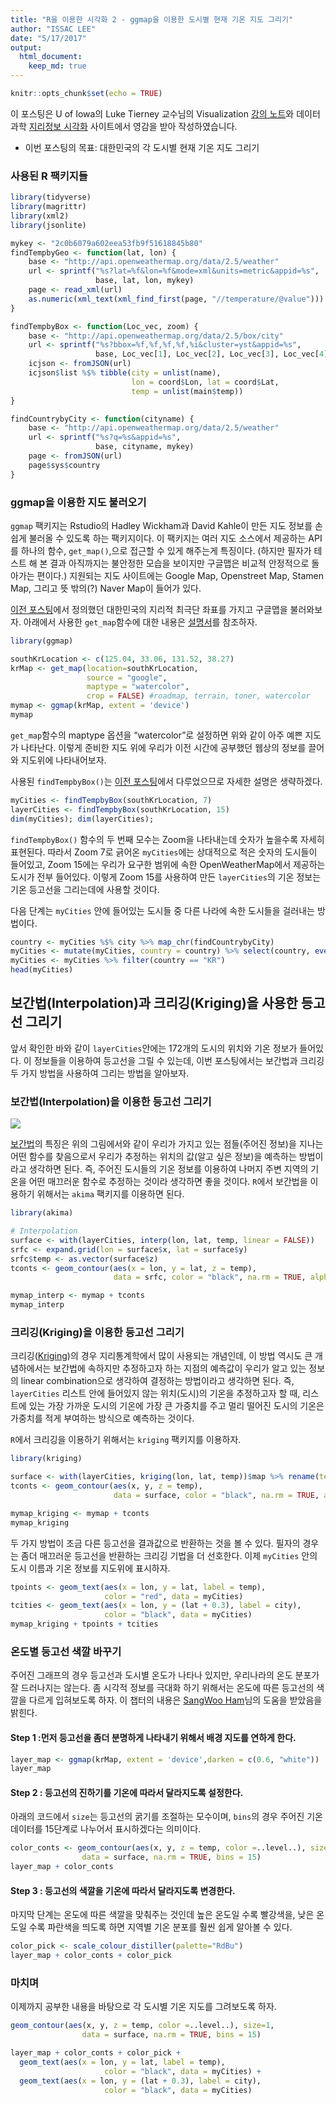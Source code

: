 ```yaml
---
title: "R을 이용한 시각화 2 - ggmap을 이용한 도시별 현재 기온 지도 그리기"
author: "ISSAC LEE"
date: "5/17/2017"
output: 
  html_document:  
    keep_md: true
---
```


```r
knitr::opts_chunk$set(echo = TRUE)
```

이 포스팅은 U of Iowa의 Luke Tierney 교수님의 Visualization [강의 노트](http://homepage.divms.uiowa.edu/~luke/classes/STAT4580/weather.html#temperatures-and-locations-for-some-iowa-cities)와 데이터 과학 [지리정보 시각화](http://statkclee.github.io/data-science/geo-info.html) 사이트에서 영감을 받아 작성하였습니다.

  - 이번 포스팅의 목표: 대한민국의 각 도시별 현재 기온 지도 그리기
  
### 사용된 R 팩키지들

```r
library(tidyverse)
library(magrittr)
library(xml2)
library(jsonlite)
```

```r
mykey <- "2c0b6079a602eea53fb9f51618845b80"
findTempbyGeo <- function(lat, lon) {
    base <- "http://api.openweathermap.org/data/2.5/weather"
    url <- sprintf("%s?lat=%f&lon=%f&mode=xml&units=metric&appid=%s",
                   base, lat, lon, mykey)
    page <- read_xml(url)
    as.numeric(xml_text(xml_find_first(page, "//temperature/@value")))
}

findTempbyBox <- function(Loc_vec, zoom) {
    base <- "http://api.openweathermap.org/data/2.5/box/city"
    url <- sprintf("%s?bbox=%f,%f,%f,%f,%i&cluster=yst&appid=%s",
                   base, Loc_vec[1], Loc_vec[2], Loc_vec[3], Loc_vec[4], zoom, mykey)
    icjson <- fromJSON(url)
    icjson$list %$% tibble(city = unlist(name),
                           lon = coord$Lon, lat = coord$Lat,
                           temp = unlist(main$temp))
}

findCountrybyCity <- function(cityname) {
    base <- "http://api.openweathermap.org/data/2.5/weather"
    url <- sprintf("%s?q=%s&appid=%s",
                   base, cityname, mykey)
    page <- fromJSON(url)
    page$sys$country
}
```


### ggmap을 이용한 지도 불러오기

`ggmap` 팩키지는 Rstudio의 Hadley Wickham과 David Kahle이 만든 지도 정보를 손쉽게 불러올 수 있도록 하는 팩키지이다. 이 팩키지는 여러 지도 소스에서 제공하는 API를 하나의 함수, `get_map()`,으로 접근할 수 있게 해주는게 특징이다. (하지만 필자가 테스트 해 본 결과 아직까지는 불안정한 모습을 보이지만 구글맵은 비교적 안정적으로 돌아가는 편이다.) 지원되는 지도 사이트에는 Google Map, Openstreet Map, Stamen Map, 그리고 뜻 밖의(?) Naver Map이 들어가 있다.

[이전 포스팅](https://github.com/issactoast/RforDataSciencePractice/blob/master/md/map1.md)에서 정의했던 대한민국의 지리적 최극단 좌표를 가지고 구글맵을 불러와보자. 아래에서 사용한 `get_map`함수에 대한 내용은 [설명서](https://cran.r-project.org/web/packages/ggmap/ggmap.pdf)를 참조하자.

```r
library(ggmap)

southKrLocation <- c(125.04, 33.06, 131.52, 38.27)
krMap <- get_map(location=southKrLocation,
                 source = "google",
                 maptype = "watercolor",
                 crop = FALSE) #roadmap, terrain, toner, watercolor
mymap <- ggmap(krMap, extent = 'device')
mymap
```

`get_map`함수의 maptype 옵션을 "watercolor"로 설정하면 위와 같이 아주 예쁜 지도가 나타난다. 이렇게 준비한 지도 위에 우리가 이전 시간에 공부했던 웹상의 정보를 끌어와 지도위에 나타내어보자.

사용된 `findTempbyBox()`는 [이전 포스팅](https://github.com/issactoast/RforDataSciencePractice/blob/master/md/map1.md)에서 다루었으므로 자세한 설명은 생략하겠다.

```r
myCities <- findTempbyBox(southKrLocation, 7)
layerCities <- findTempbyBox(southKrLocation, 15)
dim(myCities); dim(layerCities);
```

`findTempbyBox()` 함수의 두 번째 모수는 Zoom을 나타내는데 숫자가 높을수록 자세히 표현된다. 따라서 Zoom 7로 긁어온 `myCities`에는 상대적으로 적은 숫자의 도시들이 들어있고, Zoom 15에는 우리가 요구한 범위에 속한 OpenWeatherMap에서 제공하는 도시가 전부 들어있다. 이렇게 Zoom 15를 사용하여 만든 `layerCities`의 기온 정보는 기온 등고선을 그리는데에 사용할 것이다.

다음 단계는 `myCities` 안에 들어있는 도시들 중 다른 나라에 속한 도시들을 걸러내는 방법이다.

```r
country <- myCities %$% city %>% map_chr(findCountrybyCity)
myCities <- mutate(myCities, country = country) %>% select(country, everything())
myCities <- myCities %>% filter(country == "KR")
head(myCities)
```

## 보간법(Interpolation)과 크리깅(Kriging)을 사용한 등고선 그리기

앞서 확인한 바와 같이 `layerCities`안에는 172개의 도시의 위치와 기온 정보가 들어있다. 이 정보들을 이용하여 등고선을 그릴 수 있는데, 이번 포스팅에서는 보간법과 크리깅 두 가지 방법을 사용하여 그리는 방법을 알아보자.

### 보간법(Interpolation)을 이용한 등고선 그리기

![](https://upload.wikimedia.org/wikipedia/commons/4/41/Interpolation_example_polynomial.svg)

[보간법](https://en.wikipedia.org/wiki/Interpolation)의 특징은 위의 그림에서와 같이 우리가 가지고 있는 점들(주어진 정보)을 지나는 어떤 함수를 찾음으로서 우리가 추정하는 위치의 값(알고 싶은 정보)을 예측하는 방법이라고 생각하면 된다. 즉, 주어진 도시들의 기온 정보를 이용하여 나머지 주변 지역의 기온을 어떤 매끄러운 함수로 추정하는 것이라 생각하면 좋을 것이다. `R`에서 보간법을 이용하기 위해서는 `akima` 팩키지를 이용하면 된다. 

```r
library(akima)

# Interpolation
surface <- with(layerCities, interp(lon, lat, temp, linear = FALSE))
srfc <- expand.grid(lon = surface$x, lat = surface$y)
srfc$temp <- as.vector(surface$z)
tconts <- geom_contour(aes(x = lon, y = lat, z = temp),
                       data = srfc, color = "black", na.rm = TRUE, alpha = 0.4)

mymap_interp <- mymap + tconts
mymap_interp
```

### 크리깅(Kriging)을 이용한 등고선 그리기

크리깅([Kriging](https://en.wikipedia.org/wiki/Kriging))의 경우 지리통계학에서 많이 사용되는 개념인데, 이 방법 역시도 큰 개념하에서는 보간법에 속하지만 추정하고자 하는 지점의 예측값이 우리가 알고 있는 정보의 linear combination으로 생각하여 결정하는 방법이라고 생각하면 된다. 즉, `layerCities` 리스트 안에 들어있지 않는 위치(도시)의 기온을 추정하고자 할 때, 리스트에 있는 가장 가까운 도시의 기온에 가장 큰 가중치를 주고 멀리 떨어진 도시의 기온은 가중치를 적게 부여하는 방식으로 예측하는 것이다.

`R`에서 크리깅을 이용하기 위해서는 `kriging` 팩키지를 이용하자.

```r
library(kriging)

surface <- with(layerCities, kriging(lon, lat, temp))$map %>% rename(temp = pred)
tconts <- geom_contour(aes(x, y, z = temp),
                       data = surface, color = "black", na.rm = TRUE, alpha = 0.4)

mymap_kriging <- mymap + tconts
mymap_kriging
```

두 가지 방법이 조금 다른 등고선을 결과값으로 반환하는 것을 볼 수 있다. 필자의 경우는 좀더 매끄러운 등고선을 반환하는 크리깅 기법을 더 선호한다. 이제 `myCities` 안의 도시 이름과 기온 정보를 지도위에 표시하자. 

```r
tpoints <- geom_text(aes(x = lon, y = lat, label = temp),
                     color = "red", data = myCities)
tcities <- geom_text(aes(x = lon, y = (lat + 0.3), label = city),
                     color = "black", data = myCities)
mymap_kriging + tpoints + tcities
```

### 온도별 등고선 색깔 바꾸기

주어진 그래프의 경우 등고선과 도시별 온도가 나타나 있지만, 우리나라의 온도 분포가 잘 드러나지는 않는다. 좀 시각적 정보를 극대화 하기 위해서는 온도에 따른 등고선의 색깔을 다르게 입혀보도록 하자. 이 챕터의 내용은 [SangWoo Ham](https://www.facebook.com/ecosang?fref=ufi)님의 도움을 받았음을 밝힌다.

#### Step 1 :먼저 등고선을 좀더 분명하게 나타내기 위해서 배경 지도를 연하게 한다.
```r
layer_map <- ggmap(krMap, extent = 'device',darken = c(0.6, "white"))
layer_map
```

#### Step 2 : 등고선의 진하기를 기온에 따라서 달라지도록 설정한다.

아래의 코드에서 `size`는 등고선의 굵기를 조절하는 모수이며, `bins`의 경우 주어진 기온 데이터를 15단계로 나누어서 표시하겠다는 의미이다.
```r
color_conts <- geom_contour(aes(x, y, z = temp, color =..level..), size=1,
                data = surface, na.rm = TRUE, bins = 15)
layer_map + color_conts
```

#### Step 3 : 등고선의 색깔을 기온에 따라서 달라지도록 변경한다.

마지막 단계는 온도에 따른 색깔을 맞춰주는 것인데 높은 온도일 수록 빨강색을, 낮은 온도일 수록 파란색을 띄도록 하면 지역별 기온 분포를 훨씬 쉽게 알아볼 수 있다.
```r
color_pick <- scale_colour_distiller(palette="RdBu")
layer_map + color_conts + color_pick
```

### 마치며

이제까지 공부한 내용을 바탕으로 각 도시별 기온 지도를 그려보도록 하자.

```r
geom_contour(aes(x, y, z = temp, color =..level..), size=1,
                data = surface, na.rm = TRUE, bins = 15)

layer_map + color_conts + color_pick +
  geom_text(aes(x = lon, y = lat, label = temp),
                     color = "black", data = myCities) +
  geom_text(aes(x = lon, y = (lat + 0.3), label = city),
                     color = "black", data = myCities)
```

